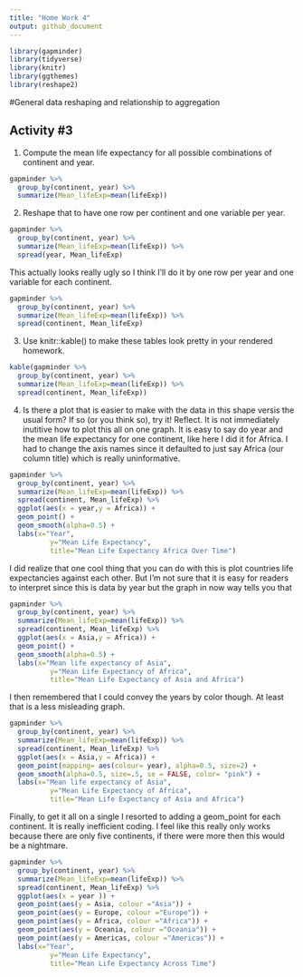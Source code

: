 ```yaml
---
title: "Home Work 4"
output: github_document
---
```


```r
library(gapminder)
library(tidyverse)
library(knitr)
library(ggthemes)
library(reshape2)
```

#General data reshaping and relationship to aggregation

## Activity #3

1. Compute the mean  life expectancy for all possible combinations of continent and year. 


```r
gapminder %>% 
  group_by(continent, year) %>% 
  summarize(Mean_lifeExp=mean(lifeExp))
```
2. Reshape that to have one row per continent and one variable per year.

```r
gapminder %>% 
  group_by(continent, year) %>% 
  summarize(Mean_lifeExp=mean(lifeExp)) %>% 
  spread(year, Mean_lifeExp)
```

This actually looks really ugly so I think I'll do it by one row per year and one variable for each continent. 

```r
gapminder %>% 
  group_by(continent, year) %>% 
  summarize(Mean_lifeExp=mean(lifeExp)) %>% 
  spread(continent, Mean_lifeExp)
```

3. Use knitr::kable() to make these tables look pretty in your rendered homework.

```r
kable(gapminder %>% 
  group_by(continent, year) %>% 
  summarize(Mean_lifeExp=mean(lifeExp)) %>% 
  spread(continent, Mean_lifeExp))
```

4. Is there a plot that is easier to make with the data in this shape versis the usual form? If so (or you think so), try it! Reflect.
It is not immediately inutitive how to plot this all on one graph. It is easy to say do year and the mean life expectancy for one continent, like here I did it for Africa. I had to change the axis names since it defaulted to just say Africa (our column title) which is really uninformative. 

```r
gapminder %>% 
  group_by(continent, year) %>% 
  summarize(Mean_lifeExp=mean(lifeExp)) %>% 
  spread(continent, Mean_lifeExp) %>% 
  ggplot(aes(x = year,y = Africa)) + 
  geom_point() +
  geom_smooth(alpha=0.5) + 
  labs(x="Year", 
          y="Mean Life Expectancy",
          title="Mean Life Expectancy Africa Over Time")

```

I did realize that one cool thing that you can do with this is plot countries life expectancies against each other. But I'm not sure that it is easy for readers to interpret since this is data by year but the graph in now way tells you that

```r
gapminder %>% 
  group_by(continent, year) %>% 
  summarize(Mean_lifeExp=mean(lifeExp)) %>% 
  spread(continent, Mean_lifeExp) %>% 
  ggplot(aes(x = Asia,y = Africa)) + 
  geom_point() +
  geom_smooth(alpha=0.5) + 
  labs(x="Mean life expectancy of Asia", 
          y="Mean Life Expectancy of Africa",
          title="Mean Life Expectancy of Asia and Africa")

```
I then remembered that I could convey the years by color though. At least that is a less misleading graph. 

```r
gapminder %>% 
  group_by(continent, year) %>% 
  summarize(Mean_lifeExp=mean(lifeExp)) %>% 
  spread(continent, Mean_lifeExp) %>% 
  ggplot(aes(x = Asia,y = Africa)) + 
  geom_point(mapping= aes(colour= year), alpha=0.5, size=2) +
  geom_smooth(alpha=0.5, size=.5, se = FALSE, color= "pink") + 
  labs(x="Mean life expectancy of Asia", 
          y="Mean Life Expectancy of Africa",
          title="Mean Life Expectancy of Asia and Africa")

```

Finally, to get it all on a single I resorted to adding a geom_point for each continent. 
It is really inefficient coding. I feel like this really only works because there are only five continents, if there were more then this would be a nightmare.

```r
gapminder %>% 
  group_by(continent, year) %>% 
  summarize(Mean_lifeExp=mean(lifeExp)) %>% 
  spread(continent, Mean_lifeExp) %>% 
  ggplot(aes(x = year )) + 
  geom_point(aes(y = Asia, colour ="Asia")) +
  geom_point(aes(y = Europe, colour ="Europe")) +
  geom_point(aes(y = Africa, colour ="Africa")) +
  geom_point(aes(y = Oceania, colour ="Oceania")) +
  geom_point(aes(y = Americas, colour ="Americas")) +
  labs(x="Year", 
          y="Mean Life Expectancy",
          title="Mean Life Expectancy Across Time")

```